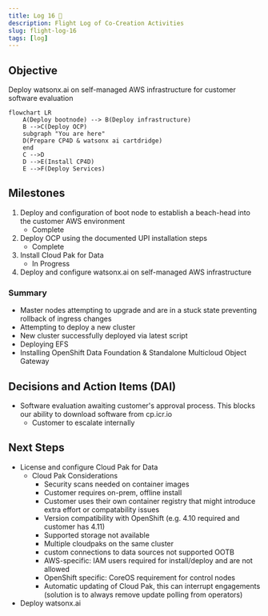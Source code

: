 ```yaml
---
title: Log 16 🛫
description: Flight Log of Co-Creation Activities
slug: flight-log-16
tags: [log]
---
```


## Objective
Deploy watsonx.ai on self-managed AWS infrastructure for customer software evaluation

```mermaid
flowchart LR
    A(Deploy bootnode) --> B(Deploy infrastructure)
    B -->C(Deploy OCP)
    subgraph "You are here"
    D(Prepare CP4D & watsonx ai cartdridge)
    end
    C -->D
    D -->E(Install CP4D)
    E -->F(Deploy Services)
```

## Milestones
1. Deploy and configuration of boot node to establish a beach-head into the customer AWS environment
    - Complete
2. Deploy OCP using the documented UPI installation steps
    - Complete
3. Install Cloud Pak for Data
    - In Progress
4. Deploy and configure watsonx.ai on self-managed AWS infrastructure


### Summary
- Master nodes attempting to upgrade and are in a stuck state preventing rollback of ingress changes
- Attempting to deploy a new cluster
- New cluster successfully deployed via latest script
- Deploying EFS
- Installing OpenShift Data Foundation & Standalone Multicloud Object Gateway

## Decisions and Action Items (DAI)
- Software evaluation awaiting customer's approval process. This blocks our ability to download software from cp.icr.io
    - Customer to escalate internally

## Next Steps
- License and configure Cloud Pak for Data
    - Cloud Pak Considerations
        - Security scans needed on container images 
        - Customer requires on-prem, offline install
        - Customer uses their own container registry that might introduce extra effort or compatability issues 
        - Version compatibility with OpenShift (e.g. 4.10 required and customer has 4.11) 
        - Supported storage not available 
        - Multiple cloudpaks on the same cluster 
        - custom connections to data sources not supported OOTB 
        - AWS-specific: IAM users required for install/deploy and are not allowed 
        - OpenShift specific: CoreOS requirement for control nodes 
        - Automatic updating of Cloud Pak, this can interrupt engagements (solution is to always remove update polling from operators)
- Deploy watsonx.ai